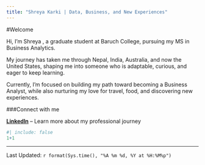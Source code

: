 ```yaml
---
title: "Shreya Karki | Data, Business, and New Experiences"
---
```

#Welcome

Hi, I’m Shreya , a graduate student at Baruch College, pursuing my MS in Business Analytics.  

My journey has taken me through Nepal, India, Australia, and now the United States, shaping me into someone who is adaptable, curious, and eager to keep learning.  

Currently, I’m focused on building my path toward becoming a Business Analyst, while also nurturing my love for travel, food, and discovering new experiences. 

###Connect with me

[**LinkedIn**](https://www.linkedin.com/in/shreya-karki/) – Learn more about my professional journey  



```r
#| include: false
1+1
```
--------------
Last Updated: `r format(Sys.time(), "%A %m %d, %Y at %H:%M%p")`